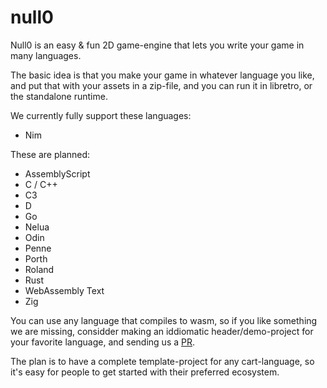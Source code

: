 # null0

Null0 is an easy & fun 2D game-engine that lets you write your game in many languages.

The basic idea is that you make your game in whatever language you like, and put that with your assets in a zip-file, and you can run it in libretro, or the standalone runtime.

We currently fully support these languages:

- Nim

These are planned:

- AssemblyScript
- C / C++
- C3
- D
- Go
- Nelua
- Odin
- Penne
- Porth
- Roland
- Rust
- WebAssembly Text
- Zig

You can use any language that compiles to wasm, so if you like something we are missing, considder making an iddiomatic header/demo-project for your favorite language, and sending us a [PR](https://github.com/notnullgames/null0/pulls).

The plan is to have a complete template-project for any cart-language, so it's easy for people to get started with their preferred ecosystem.
